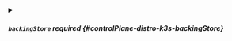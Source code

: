 

<PartialEnabled />


<PartialSpec />


<PartialImage />


<PartialImagepullpolicy />


<PartialCommand />


<PartialArgs />


<PartialExtraargs />


<PartialEnv />


<PartialToken />



<details className="config-field" data-expandable="true">
<summary>

##### `backingStore` <span className="config-field-required" data-required="false">required</span> <span className="config-field-type"></span> <span className="config-field-default"></span> <span className="config-field-enum"></span> {#controlPlane-distro-k3s-backingStore}



</summary>

<PartialBackingstorereference />


</details>
